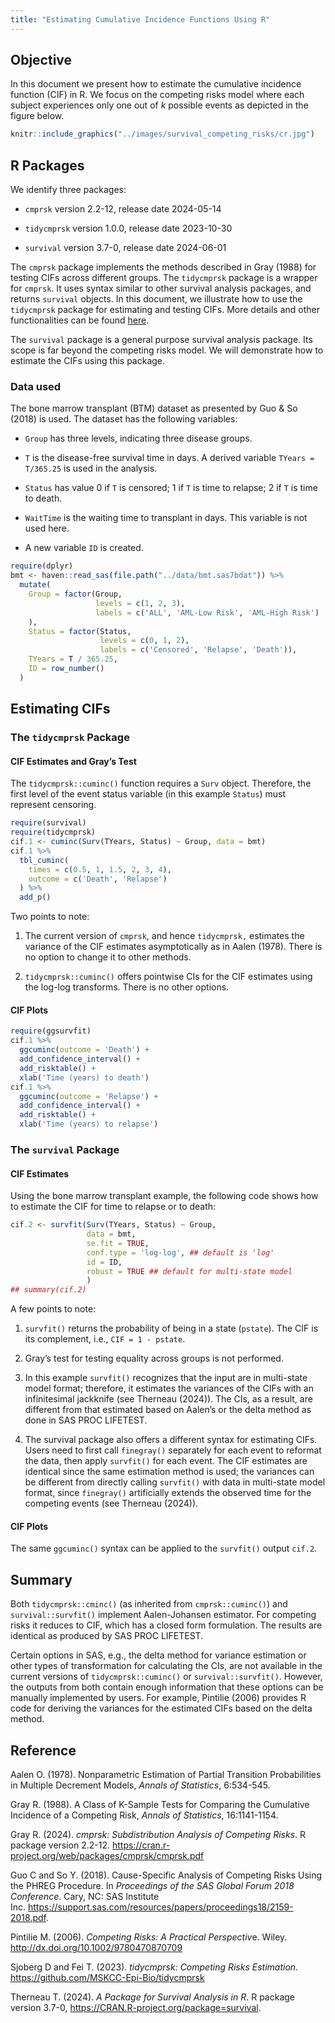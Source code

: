 ```yaml
---
title: "Estimating Cumulative Incidence Functions Using R"
---
```


## Objective

In this document we present how to estimate the cumulative incidence function (CIF) in R. We focus on the competing risks model where each subject experiences only one out of *k* possible events as depicted in the figure below.

```r
knitr::include_graphics("../images/survival_competing_risks/cr.jpg")
```

## R Packages

We identify three packages:

-   `cmprsk` version 2.2-12, release date 2024-05-14

-   `tidycmprsk` version 1.0.0, release date 2023-10-30

-   `survival` version 3.7-0, release date 2024-06-01

The `cmprsk` package implements the methods described in Gray (1988) for testing CIFs across different groups. The `tidycmprsk` package is a wrapper for `cmprsk`. It uses syntax similar to other survival analysis packages, and returns `survival` objects. In this document, we illustrate how to use the `tidycmprsk` package for estimating and testing CIFs. More details and other functionalities can be found [here](https://mskcc-epi-bio.github.io/tidycmprsk/ "tidycmprsk").

The `survival` package is a general purpose survival analysis package. Its scope is far beyond the competing risks model. We will demonstrate how to estimate the CIFs using this package.

### Data used

The bone marrow transplant (BTM) dataset as presented by Guo & So (2018) is used. The dataset has the following variables:

-   `Group` has three levels, indicating three disease groups.

-   `T` is the disease-free survival time in days. A derived variable `TYears = T/365.25` is used in the analysis.

-   `Status` has value 0 if `T` is censored; 1 if `T` is time to relapse; 2 if `T` is time to death.

-   `WaitTime` is the waiting time to transplant in days. This variable is not used here.

-   A new variable `ID` is created.

```r
require(dplyr)
bmt <- haven::read_sas(file.path("../data/bmt.sas7bdat")) %>%
  mutate(
    Group = factor(Group, 
                   levels = c(1, 2, 3), 
                   labels = c('ALL', 'AML-Low Risk', 'AML-High Risk')
    ),
    Status = factor(Status,
                    levels = c(0, 1, 2),
                    labels = c('Censored', 'Relapse', 'Death')),
    TYears = T / 365.25,
    ID = row_number()
  )
```

## Estimating CIFs

### The `tidycmprsk` Package

#### CIF Estimates and Gray's Test

The `tidycmprsk::cuminc()` function requires a `Surv` object. Therefore, the first level of the event status variable (in this example `Status`) must represent censoring.

```r
require(survival)
require(tidycmprsk)
cif.1 <- cuminc(Surv(TYears, Status) ~ Group, data = bmt) 
cif.1 %>% 
  tbl_cuminc(
    times = c(0.5, 1, 1.5, 2, 3, 4),
    outcome = c('Death', 'Relapse')
  ) %>%
  add_p()
```

Two points to note:

1.  The current version of `cmprsk`, and hence `tidycmprsk,` estimates the variance of the CIF estimates asymptotically as in Aalen (1978). There is no option to change it to other methods.

2.  `tidycmprsk::cuminc()` offers pointwise CIs for the CIF estimates using the log-log transforms. There is no other options.

#### CIF Plots

```r
require(ggsurvfit)
cif.1 %>%
  ggcuminc(outcome = 'Death') +
  add_confidence_interval() +
  add_risktable() +
  xlab('Time (years) to death')
cif.1 %>%
  ggcuminc(outcome = 'Relapse') +
  add_confidence_interval() +
  add_risktable() +
  xlab('Time (years) to relapse')
```

### The `survival` Package

#### CIF Estimates

Using the bone marrow transplant example, the following code shows how to estimate the CIF for time to relapse or to death:

```r
cif.2 <- survfit(Surv(TYears, Status) ~ Group,
                 data = bmt,
                 se.fit = TRUE,
                 conf.type = 'log-log', ## default is 'log'
                 id = ID,
                 robust = TRUE ## default for multi-state model
                 )
## summary(cif.2)
```

A few points to note:

1.  `survfit()` returns the probability of being in a state (`pstate`). The CIF is its complement, i.e., `CIF = 1 - pstate`.

2.  Gray's test for testing equality across groups is not performed.

3.  In this example `survfit()` recognizes that the input are in multi-state model format; therefore, it estimates the variances of the CIFs with an infinitesimal jackknife (see Therneau (2024)). The CIs, as a result, are different from that estimated based on Aalen's or the delta method as done in SAS PROC LIFETEST.

4.  The survival package also offers a different syntax for estimating CIFs. Users need to first call `finegray()` separately for each event to reformat the data, then apply `survfit()` for each event. The CIF estimates are identical since the same estimation method is used; the variances can be different from directly calling `survfit()` with data in multi-state model format, since `finegray()` artificially extends the observed time for the competing events (see Therneau (2024)).

#### CIF Plots

The same `ggcuminc()` syntax can be applied to the `survfit()` output `cif.2`.

## Summary

Both `tidycmprsk::cminc()` (as inherited from `cmprsk::cuminc()`) and `survival::survfit()` implement Aalen-Johansen estimator. For competing risks it reduces to CIF, which has a closed form formulation. The results are identical as produced by SAS PROC LIFETEST.

Certain options in SAS, e.g., the delta method for variance estimation or other types of transformation for calculating the CIs, are not available in the current versions of `tidycmprsk::cuminc()` or `survival::survfit()`. However, the outputs from both contain enough information that these options can be manually implemented by users. For example, Pintilie (2006) provides R code for deriving the variances for the estimated CIFs based on the delta method.

## Reference

Aalen O. (1978). Nonparametric Estimation of Partial Transition Probabilities in Multiple Decrement Models, *Annals of Statistics*, 6:534-545.

Gray R. (1988). A Class of K-Sample Tests for Comparing the Cumulative Incidence of a Competing Risk, *Annals of Statistics*, 16:1141-1154.

Gray R. (2024). *cmprsk: Subdistribution Analysis of Competing Risks*. R package version 2.2-12. <https://cran.r-project.org/web/packages/cmprsk/cmprsk.pdf>

Guo C and So Y. (2018). Cause-Specific Analysis of Competing Risks Using the PHREG Procedure. In *Proceedings of the SAS Global Forum 2018 Conference*. Cary, NC: SAS Institute Inc. <https://support.sas.com/resources/papers/proceedings18/2159-2018.pdf>.

Pintilie M. (2006). *Competing Risks: A Practical Perspectiv*e. Wiley.\
<http://dx.doi.org/10.1002/9780470870709>

Sjoberg D and Fei T. (2023). *tidycmprsk: Competing Risks Estimation*. <https://github.com/MSKCC-Epi-Bio/tidycmprsk>

Therneau T. (2024). *A Package for Survival Analysis in R*. R package version 3.7-0, [https://CRAN.R-project.org/package=survival](https://cran.r-project.org/package=survival).
